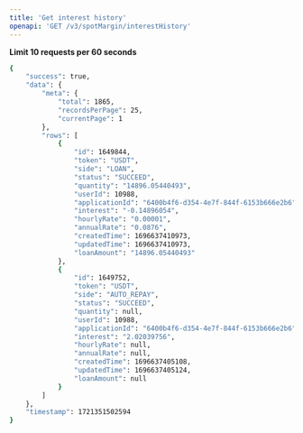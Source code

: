 ```yaml
---
title: 'Get interest history'
openapi: 'GET /v3/spotMargin/interestHistory'
---
```

**Limit 10 requests per 60 seconds**  



<ResponseExample>

```bash
{
    "success": true,
    "data": {
        "meta": {
            "total": 1865,
            "recordsPerPage": 25,
            "currentPage": 1
        },
        "rows": [
            {
                "id": 1649844,
                "token": "USDT",
                "side": "LOAN",
                "status": "SUCCEED",
                "quantity": "14896.05440493",
                "userId": 10988,
                "applicationId": "6400b4f6-d354-4e7f-844f-6153b666e2b6",
                "interest": "-0.14896054",
                "hourlyRate": "0.00001",
                "annualRate": "0.0876",
                "createdTime": 1696637410973,
                "updatedTime": 1696637410973,
                "loanAmount": "14896.05440493"
            },
            {
                "id": 1649752,
                "token": "USDT",
                "side": "AUTO_REPAY",
                "status": "SUCCEED",
                "quantity": null,
                "userId": 10988,
                "applicationId": "6400b4f6-d354-4e7f-844f-6153b666e2b6",
                "interest": "2.02039756",
                "hourlyRate": null,
                "annualRate": null,
                "createdTime": 1696637405108,
                "updatedTime": 1696637405124,
                "loanAmount": null
            }
        ]
    },
    "timestamp": 1721351502594
}

```

</ResponseExample>
